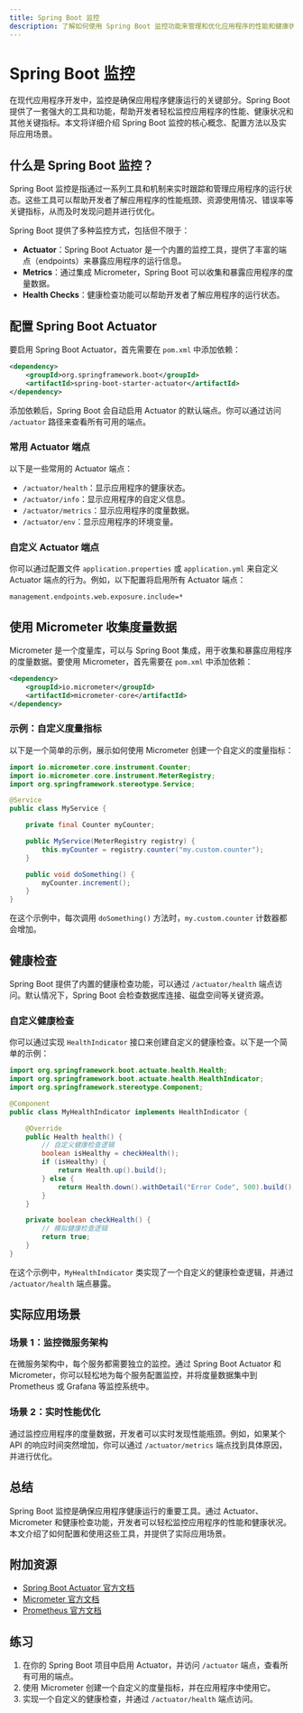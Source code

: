 ```yaml
---
title: Spring Boot 监控
description: 了解如何使用 Spring Boot 监控功能来管理和优化应用程序的性能和健康状况。
---
```


# Spring Boot 监控

在现代应用程序开发中，监控是确保应用程序健康运行的关键部分。Spring Boot 提供了一套强大的工具和功能，帮助开发者轻松监控应用程序的性能、健康状况和其他关键指标。本文将详细介绍 Spring Boot 监控的核心概念、配置方法以及实际应用场景。

## 什么是 Spring Boot 监控？

Spring Boot 监控是指通过一系列工具和机制来实时跟踪和管理应用程序的运行状态。这些工具可以帮助开发者了解应用程序的性能瓶颈、资源使用情况、错误率等关键指标，从而及时发现问题并进行优化。

Spring Boot 提供了多种监控方式，包括但不限于：

- **Actuator**：Spring Boot Actuator 是一个内置的监控工具，提供了丰富的端点（endpoints）来暴露应用程序的运行信息。
- **Metrics**：通过集成 Micrometer，Spring Boot 可以收集和暴露应用程序的度量数据。
- **Health Checks**：健康检查功能可以帮助开发者了解应用程序的运行状态。

## 配置 Spring Boot Actuator

要启用 Spring Boot Actuator，首先需要在 `pom.xml` 中添加依赖：

```xml
<dependency>
    <groupId>org.springframework.boot</groupId>
    <artifactId>spring-boot-starter-actuator</artifactId>
</dependency>
```

添加依赖后，Spring Boot 会自动启用 Actuator 的默认端点。你可以通过访问 `/actuator` 路径来查看所有可用的端点。

### 常用 Actuator 端点

以下是一些常用的 Actuator 端点：

- `/actuator/health`：显示应用程序的健康状态。
- `/actuator/info`：显示应用程序的自定义信息。
- `/actuator/metrics`：显示应用程序的度量数据。
- `/actuator/env`：显示应用程序的环境变量。

### 自定义 Actuator 端点

你可以通过配置文件 `application.properties` 或 `application.yml` 来自定义 Actuator 端点的行为。例如，以下配置将启用所有 Actuator 端点：

```properties
management.endpoints.web.exposure.include=*
```

## 使用 Micrometer 收集度量数据

Micrometer 是一个度量库，可以与 Spring Boot 集成，用于收集和暴露应用程序的度量数据。要使用 Micrometer，首先需要在 `pom.xml` 中添加依赖：

```xml
<dependency>
    <groupId>io.micrometer</groupId>
    <artifactId>micrometer-core</artifactId>
</dependency>
```

### 示例：自定义度量指标

以下是一个简单的示例，展示如何使用 Micrometer 创建一个自定义的度量指标：

```java
import io.micrometer.core.instrument.Counter;
import io.micrometer.core.instrument.MeterRegistry;
import org.springframework.stereotype.Service;

@Service
public class MyService {

    private final Counter myCounter;

    public MyService(MeterRegistry registry) {
        this.myCounter = registry.counter("my.custom.counter");
    }

    public void doSomething() {
        myCounter.increment();
    }
}
```

在这个示例中，每次调用 `doSomething()` 方法时，`my.custom.counter` 计数器都会增加。

## 健康检查

Spring Boot 提供了内置的健康检查功能，可以通过 `/actuator/health` 端点访问。默认情况下，Spring Boot 会检查数据库连接、磁盘空间等关键资源。

### 自定义健康检查

你可以通过实现 `HealthIndicator` 接口来创建自定义的健康检查。以下是一个简单的示例：

```java
import org.springframework.boot.actuate.health.Health;
import org.springframework.boot.actuate.health.HealthIndicator;
import org.springframework.stereotype.Component;

@Component
public class MyHealthIndicator implements HealthIndicator {

    @Override
    public Health health() {
        // 自定义健康检查逻辑
        boolean isHealthy = checkHealth();
        if (isHealthy) {
            return Health.up().build();
        } else {
            return Health.down().withDetail("Error Code", 500).build();
        }
    }

    private boolean checkHealth() {
        // 模拟健康检查逻辑
        return true;
    }
}
```

在这个示例中，`MyHealthIndicator` 类实现了一个自定义的健康检查逻辑，并通过 `/actuator/health` 端点暴露。

## 实际应用场景

### 场景 1：监控微服务架构

在微服务架构中，每个服务都需要独立的监控。通过 Spring Boot Actuator 和 Micrometer，你可以轻松地为每个服务配置监控，并将度量数据集中到 Prometheus 或 Grafana 等监控系统中。

### 场景 2：实时性能优化

通过监控应用程序的度量数据，开发者可以实时发现性能瓶颈。例如，如果某个 API 的响应时间突然增加，你可以通过 `/actuator/metrics` 端点找到具体原因，并进行优化。

## 总结

Spring Boot 监控是确保应用程序健康运行的重要工具。通过 Actuator、Micrometer 和健康检查功能，开发者可以轻松监控应用程序的性能和健康状况。本文介绍了如何配置和使用这些工具，并提供了实际应用场景。

## 附加资源

- [Spring Boot Actuator 官方文档](https://docs.spring.io/spring-boot/docs/current/reference/html/actuator.html)
- [Micrometer 官方文档](https://micrometer.io/docs)
- [Prometheus 官方文档](https://prometheus.io/docs/)

## 练习

1. 在你的 Spring Boot 项目中启用 Actuator，并访问 `/actuator` 端点，查看所有可用的端点。
2. 使用 Micrometer 创建一个自定义的度量指标，并在应用程序中使用它。
3. 实现一个自定义的健康检查，并通过 `/actuator/health` 端点访问。
